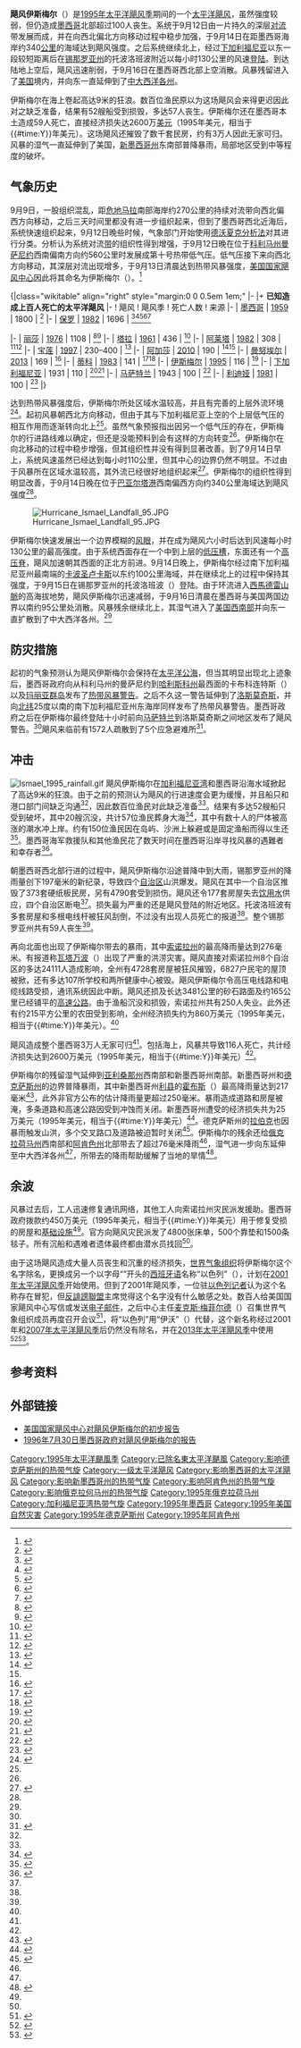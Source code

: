 {{copyedit|time=2017-08-24T08:41:49+00:00}}
{{noteTA
|G1=Typhoon
}}
{{Infobox Hurricane
| Name=飓风伊斯梅尔<br />{{lang|en|Hurricane Ismael}}
| Type=飓风
| Year=1995
| Basin=EPac
| Image location=Hurricane Ismael 14 sept 1995 2016Z big.jpg
| Image name=位于[[下加利福尼亚半岛|下加利福尼亚半岛]]近海，即将实际[[登陆_(气象学)|登陆]]的飓风伊斯梅尔
| Formed=1995年9月12日
| Dissipated=1995年9月16日
| 1-min winds=70
| Pressure=983
| Damages=26
| Inflated=1
| Fatalities=直接造成116人死亡
| Areas=[[墨西哥|墨西哥]]北部
| Hurricane season=[[1995年太平洋飓风季|1995年太平洋飓风季]]
}}
'''飓风伊斯梅尔'''（{{lang-en|Hurricane Ismael}}）是[[1995年太平洋飓风季|1995年太平洋飓风季]]期间的一个[[太平洋飓风|太平洋飓风]]，虽然强度较弱，但仍造成[[墨西哥|墨西哥]]北部超过100人丧生。系统于9月12日由一片持久的深层[[对流|对流]]带发展而成，并在向西北偏北方向移动过程中稳步加强，于9月14日在距墨西哥海岸约340[[公里|公里]]的海域达到飓风强度。之后系统继续北上，经过[[南下加利福尼亚州|下加利福尼亚]]以东一段较短距离后在[[锡那罗亚州|锡那罗亚州]]的托波洛班波附近以每小时130公里的风速[[登陆_(气象学)|登陆]]。到达陆地上空后，飓风迅速削弱，于9月16日在墨西哥西北部上空消散。风暴残留进入了[[美国|美国]]境内，并向东一直延伸到了[[中大西洋各州|中大西洋各州]]。

伊斯梅尔在海上卷起高达9米的狂浪。数百位渔民原以为这场飓风会来得更迟因此对之缺乏准备，结果有52艘船受到损毁，多达57人丧生。伊斯梅尔还在墨西哥本土造成59人死亡，直接经济损失达2600万[[美元|美元]]（1995年美元，相当于{{Formatprice|{{Inflation|US|26000000|1995|r=2}}}}{{#time:Y}}年美元）。这场飓风还摧毁了数千套民房，约有3万人因此无家可归。风暴的湿气一直延伸到了美国，[[新墨西哥州|新墨西哥州]]东南部普降暴雨，局部地区受到中等程度的破坏。

== 气象历史 ==
{{storm path|Ismael 1995 track.png}}
9月9日，一股组织混乱，距[[危地马拉|危地马拉]]南部海岸约270公里的持续对流带向西北偏西方向移动，之后三天时间里都没有进一步组织起来，但到了墨西哥西北近海后，系统快速组织起来，9月12日晚些时候，气象部门开始使用[[德沃夏克分析法|德沃夏克分析法]]对其进行分类。分析认为系统对流[[雨带|带]]的组织性得到增强，于9月12日晚在位于[[科利马州|科利马州]][[曼萨尼约|曼萨尼约]]西南偏南方向约560公里时发展成第十号热带低气压。低气压接下来向西北方向移动，其深层对流出现增多，于9月13日清晨达到热带风暴强度，[[国家飓风中心_(美国)|美国国家飓风中心]]因此将其命名为伊斯梅尔（{{lang|en|Ismael}}）。<ref name="tcr">{{cite web |author=Britt Max Mayfield |date=1995-11-19 |title=Hurricane Ismael Tropical Cyclone Report |work=National Hurricane Center |publisher=National Oceanic and Atmospheric Administration |accessdate=2013-12-22 |url=http://www.nhc.noaa.gov/1995ismael.html |archivedate=2013-12-15 |deadurl=no |archiveurl= https://web.archive.org/web/20131215200356/http://www.nhc.noaa.gov/1995ismael.html}}</ref>

<!-- Note: if you remove a hurricane from this list, edit that hurricane's article to remove this template from it. -->{|class="wikitable" align="right" style="margin:0 0 0.5em 1em;"
|-
|+ '''已知造成上百人死亡的太平洋飓风'''
|-
! 飓风
! 飓风季
! 死亡人数
! 来源
|-
| [[1959年墨西哥飓风|墨西哥]]
| [[1959年太平洋飓风季|1959]]
| 1800
| <ref name="National Geographic">{{cite book | title = Natural Hazards of North America | type = Map | work = Supplement to National Geographic magazine | date = 1998-04 | publisher = National Geographic Society}}</ref>
|-
| [[1982年飓风保罗|保罗]]
| [[1982年太平洋飓风季|1982]]
| 1696
| <ref name="paul1">{{cite news | title = More Flood Victims found | url = http://news.google.com/newspapers?id=HO4vAAAAIBAJ&sjid=5e4DAAAAIBAJ&pg=2090,5185253&dq=el+salvador+flood&hl=en | accessdate = 2013-12-10 | newspaper = The Spokesman-Review | date = 1982-09-28 | archive-date = 2021-01-06 | archive-url = https://web.archive.org/web/20210106180800/https://news.google.com/newspapers?id=HO4vAAAAIBAJ&sjid=5e4DAAAAIBAJ&pg=2090,5185253&dq=el+salvador+flood&hl=en | dead-url = no }}</ref><ref name="paul2">{{cite news | agency = Associated Press | work = The Spokesman-Review | date = 1982-09-28 | accessdate = 2013-12-10 | page = 12 | title = More flood victims found | url = http://news.google.com/newspapers?id=HO4vAAAAIBAJ&sjid=5e4DAAAAIBAJ&dq=guatemala%20flood&pg=2090%2C5185253 | archive-date = 2016-05-07 | archive-url = https://web.archive.org/web/20160507012748/https://news.google.com/newspapers?id=HO4vAAAAIBAJ&sjid=5e4DAAAAIBAJ&dq=guatemala%20flood&pg=2090,5185253 | dead-url = no }}</ref><ref name="paul3">{{cite web | publisher = Prevention Web | year = 2008 | accessdate = 2013-12-10 | title = Mexico - Disaster Statistics | url = http://www.preventionweb.net/english/countries/statistics/?cid=112 | archivedate = 2012-03-28 | archiveurl = https://web.archive.org/web/20120328113003/http://www.preventionweb.net/english/countries/statistics/?cid=112 | deadurl = yes}}</ref><ref name="paul4">{{cite web | publisher = Prevention Web | year = 2008 | accessdate = 2013-12-10 | title = Nicaragua - Disaster Statistics | url = http://www.preventionweb.net/english/countries/statistics/?cid=124 | archivedate = 2012-04-02 | archiveurl = https://web.archive.org/web/20120402174203/http://www.preventionweb.net/english/countries/statistics/?cid=124 | deadurl = yes}}</ref><ref name="24KFH">{{cite news | title = 24 killed from hurricane | url = http://news.google.com/newspapers?id=QCpJAAAAIBAJ&sjid=rwYNAAAAIBAJ&pg=2629,146940&dq=hurricane+baja+california&hl=en | accessdate = 2013-12-10 | newspaper = The Hour | date = 1982-10-01 | archive-date = 2020-08-10 | archive-url = https://web.archive.org/web/20200810164031/https://news.google.com/newspapers?id=QCpJAAAAIBAJ&sjid=rwYNAAAAIBAJ&pg=2629,146940&dq=hurricane+baja+california&hl=en | dead-url = no }}</ref>

|-
| [[飓风丽莎|丽莎]]
| [[1976年太平洋飓风季|1976]]
| 1108
| <ref name="MXGUTTAFSV">{{cite news | title = Mexico gives up to try and find storm victims | url = http://news.google.com/newspapers?id=bww0AAAAIBAJ&sjid=nyMIAAAAIBAJ&pg=3445,2007008&dq=hurricane+liza+baja-california+-lisa-allen-andrew&hl=en | accessdate = 2013-12-10 | newspaper = Bangor Daily News | date = 1976-10-06 | agency = United Press International | page = 8 | archive-date = 2020-08-10 | archive-url = https://web.archive.org/web/20200810163954/https://news.google.com/newspapers?id=bww0AAAAIBAJ&sjid=nyMIAAAAIBAJ&pg=3445,2007008&dq=hurricane+liza+baja-california+-lisa-allen-andrew&hl=en | dead-url = no }}</ref><ref name="HLRM">{{cite news | title = Hurricane Liza rips Mexico | url = http://news.google.com/newspapers?nid=2002&dat=19761002&id=Hw0vAAAAIBAJ&sjid=B9sFAAAAIBAJ&pg=1323,319800 | accessdate = 2013-12-10 | newspaper = Beaver County Times | date = 1976-10-02 | agency = United Press International | page = 18 | archive-date = 2020-12-09 | archive-url = https://web.archive.org/web/20201209024413/https://news.google.com/newspapers?nid=2002&dat=19761002&id=Hw0vAAAAIBAJ&sjid=B9sFAAAAIBAJ&pg=1323,319800 | dead-url = no }}</ref>
|- 
| [[飓风塔拉|塔拉]]
| [[1961年太平洋飓风季|1961]]
| 436
| <ref>{{cite web | author = Office of U.S. Foreign Disaster Assistance | title = Significant Data on Major Disasters Worldwide 1900-present | date = 1993-08 | accessdate = 2015-08-24 | url = http://pdf.usaid.gov/pdf_docs/PNABP986.pdf | format = PDF | archiveurl = https://web.archive.org/web/20130921054529/http://pdf.usaid.gov/pdf_docs/PNABP986.pdf | deadurl = no | archivedate = 2013-09-21}}</ref>
|-
| [[1982年热带风暴阿莱塔|阿莱塔]]
| [[1982年太平洋飓风季|1982]]
| 308
| <ref name="NSAAFK108">{{cite news | title = Nicaragua seeks aid as flood victims kill 108 | url = http://news.google.com/newspapers?id=rYkxAAAAIBAJ&sjid=BKUFAAAAIBAJ&pg=2330,2867715&dq=nicaragua+flood&hl=en | accessdate = 2013-12-10 | newspaper = The Montreal Gazette | date = 1982-05-28 | archive-date = 2020-08-10 | archive-url = https://web.archive.org/web/20200810164010/https://news.google.com/newspapers?id=rYkxAAAAIBAJ&sjid=BKUFAAAAIBAJ&pg=2330,2867715&dq=nicaragua+flood&hl=en | dead-url = no }}</ref><ref name="CAV">{{cite news | url = http://news.google.com/newspapers?id=fJFVAAAAIBAJ&sjid=6j8NAAAAIBAJ&pg=6335,2552170&dq=tropical+storm+nicaragua&hl=en | title = Canada Aids Victims | date = 1982-06-10 | newspaper = The Leader-Post | accessdate = 2013-12-10 | archive-date = 2021-01-06 | archive-url = https://web.archive.org/web/20210106180848/https://news.google.com/newspapers?id=fJFVAAAAIBAJ&sjid=6j8NAAAAIBAJ&pg=6335,2552170&dq=tropical+storm+nicaragua&hl=en | dead-url = no }}</ref>
|-
| [[飓风宝莲|宝莲]]
| [[1997年太平洋飓风季|1997]]
| 230–400
| <ref>{{cite web | author = Miles B. Lawrence | year = 1997 | title = Hurricane Pauline Tropical Cyclone Report | publisher = National Hurricane Center | archiveurl = https://web.archive.org/web/20150709093211/http://www.nhc.noaa.gov/1997pauline.html | accessdate = 2015-08-24 | url = http://www.nhc.noaa.gov/1997pauline.html | archivedate = 2015-07-09 | deadurl = no}}</ref>
|-
| [[热带风暴阿加莎|阿加莎]]
| [[2010年太平洋飓风季|2010]]
| 190
| <ref>{{cite web | author = Jack L. Beven | publisher = National Hurricane Center | date = 2011-01-10 | accessdate = 2013-12-10 | title = Tropical Storm Agatha Tropical Cyclone Report | archivedate = 2012-10-25 | deadurl = yes | url = http://www.nhc.noaa.gov/pdf/TCR-EP012010_Agatha.pdf | format = PDF | archiveurl = https://web.archive.org/web/20121025001445/http://www.nhc.noaa.gov/pdf/TCR-EP012010_Agatha.pdf}}</ref><ref name="EMDAT" />
|-
| [[飓风曼努埃尔|曼努埃尔]]
| [[2013年太平洋飓风季|2013]]
| 169
| <ref name="Steve Jakubowski">{{cite web |author=Steve Jakubowski |author2=Adityam Krovvidi |author3=Adam Podlaha |author4=Steve Bowen |title=September 2013 Global Catasrophe Recap |archivedate=2013-10-29 |deadurl=no |archiveurl= https://web.archive.org/web/20131029185841/http://thoughtleadership.aonbenfield.com/Documents/20131007_if_september_global_recap.pdf |url=http://thoughtleadership.aonbenfield.com/Documents/20131007_if_september_global_recap.pdf |publisher=AON Benefield |work=Impact Forecasting |accessdate=2013-12-10}}</ref>
|-
| [[飓风蒂科|蒂科]]
| [[1983年太平洋飓风季|1983]]
| 141
| <ref>{{cite web | author = Office of Foreign Disaster Assistance, U.S. Agency for International Development | year = 1989 | title = Disaster History: Significant Data on Major Disasters Worldwide, 1900-Present | accessdate = 2015-08-24 | deadurl = no | url = http://www.oas.org/dsd/publications/unit/oea66e/ch12.htm | archivedate = 2015-05-13 | archiveurl = https://web.archive.org/web/20150513235251/http://www.oas.org/dsd/publications/unit/oea66e/ch12.htm}}</ref><ref>{{cite news | title = Oklahoma residents clean up in Hurricane's wake | url = http://news.google.com/newspapers?id=IsNaAAAAIBAJ&sjid=nFkDAAAAIBAJ&pg=2540,1510667&dq=hurricane+tico&hl=en | accessdate = 2013-12-10 | newspaper = The Evening independent | date = 1983-10-22 | archive-date = 2021-02-06 | archive-url = https://web.archive.org/web/20210206114102/https://news.google.com/newspapers?id=IsNaAAAAIBAJ&sjid=nFkDAAAAIBAJ&pg=2540%2C1510667&dq=hurricane%20tico&hl=en | dead-url = no }}</ref>
|-
| [[飓风伊斯梅尔|伊斯梅尔]]
| [[1995年太平洋飓风季|1995]]
| 116
| <ref name="cancun">{{cite web | author = Centro Nacional de Prevención de Desastres | year = 2006 | title = Impacto Socioeconómico de los Ciclones Tropicales 2005 | accessdate = 2015-08-24 | archivedate = 2013-08-26 | deadurl = no | format = PDF | archiveurl = https://web.archive.org/web/20130826093414/http://inecc.gob.mx/descargas/cclimatico/cancun_analisis_costos.pdf | url = http://www.inecc.gob.mx/descargas/cclimatico/cancun_analisis_costos.pdf}}</ref>
|-
| [[1930至1939年太平洋飓风季|下加利福尼亚]]
| 1931
| 110
| <ref name="Evening Independent 1931">{{cite news | title = Hurricane Toll Reaches 100 in Mexico Blow | author = Associated Press | date = 1931-11-17 | work = The Evening Independent | url = http://news.google.com/newspapers?id=UHoLAAAAIBAJ&sjid=m1QDAAAAIBAJ&pg=6047,4894567&dq=hurricane+mexico&hl=en | accessdate = 2013-12-10 | archive-date = 2021-01-06 | archive-url = https://web.archive.org/web/20210106181000/https://news.google.com/newspapers?id=UHoLAAAAIBAJ&sjid=m1QDAAAAIBAJ&pg=6047,4894567&dq=hurricane+mexico&hl=en | dead-url = no }}</ref><ref name="VI Daily News 1931">{{cite news | work = The Virgin Islands Daily News | date = 1931-09-18 | title = World News | url = http://news.google.com/newspapers?id=9awjAAAAIBAJ&sjid=dC4DAAAAIBAJ&pg=2743,5917663&dq=hurricane+mexico&hl=en | accessdate = 2013-12-10 | archive-date = 2020-08-10 | archive-url = https://web.archive.org/web/20200810164050/https://news.google.com/newspapers?id=9awjAAAAIBAJ&sjid=dC4DAAAAIBAJ&pg=2743,5917663&dq=hurricane+mexico&hl=en | dead-url = no }}</ref>
|-
| [[1943年马萨特兰飓风|马萨特兰]]
| 1943
| 100
| <ref name="1943mwr">{{cite web | author = Howard C. Sumner | date = 1944-01-04 | title = 1943 Monthly Weather Review | publisher = U.S. Weather Bureau | accessdate = 2015-08-24 | url = http://www.aoml.noaa.gov/general/lib/lib1/nhclib/mwreviews/1943.pdf | format = PDF | archiveurl = https://web.archive.org/web/20131126075755/http://www.aoml.noaa.gov/general/lib/lib1/nhclib/mwreviews/1943.pdf | archivedate = 2013-11-26 | deadurl = no}}</ref>
|-
| [[热带风暴利迪娅|利迪娅]]
| [[1981年太平洋飓风季|1981]]
| 100
| <ref name="EMDAT">{{cite web | title = EM-DAT: The OFDA/CRED International Disaster Database | deadurl = yes | url = http://www.emdat.be/disaster-list | publisher = Université Catholique de Louvain | accessdate = 2013-05-11 | archiveurl = https://web.archive.org/web/20130511002943/http://www.emdat.be/disaster-list | location = Brussels, Belgium | archivedate = 2013-05-11}}</ref>
|}

达到热带风暴强度后，伊斯梅尔所处区域水温较高，并且有完善的上层外流环境<ref name="mayfield2">{{cite web |author=Britt Max Mayfield |date=1995-09-12 |title=Tropical Storm Ismael Discussion Two |work=National Hurricane Center |publisher=National Oceanic and Atmospheric Administration |accessdate=2013-12-22 |archivedate=2012-10-23 |deadurl=no |archiveurl=https://web.archive.org/web/20121023021035/http://www.nhc.noaa.gov/archive/storm_wallets/epacific/ep1995/ismael/tropdisc/nep1095.002 |url=http://www.nhc.noaa.gov/archive/storm_wallets/epacific/ep1995/ismael/tropdisc/nep1095.002}}</ref>。起初风暴朝西北方向移动，但由于其与下加利福尼亚上空的个上层低气压的相互作用而逐渐转向北上<ref name="tcr" />。虽然气象预报指出因另一个低气压的存在，伊斯梅尔的行进路线难以确定，但还是没能预料到会有这样的方向转变<ref name="mayfield2" />。伊斯梅尔在向北移动的过程中稳步增强，但其组织性并没有得到显著改善。到了9月14日早上，系统风速虽然已经达到每小时110公里，但其中心的边界仍然不明显。不过由于风暴所在区域水温较高，其外流已经很好地组织起来<ref name="mayfield6">{{cite web |author=Britt Max Mayfield |date=1995-09-14 |title=Tropical Storm Ismael Discussion Six |work=National Hurricane Center |publisher=National Oceanic and Atmospheric Administration |accessdate=2013-12-22 |url=http://www.nhc.noaa.gov/archive/storm_wallets/epacific/ep1995/ismael/tropdisc/nep1095.006 |archiveurl=https://web.archive.org/web/20121023021042/http://www.nhc.noaa.gov/archive/storm_wallets/epacific/ep1995/ismael/tropdisc/nep1095.006 |archivedate=2012-10-23 |deadurl=no}}</ref>。伊斯梅尔的组织性得到明显改善，于9月14日晚在位于[[巴亚尔塔港|巴亚尔塔港]]西南偏西方向约340公里海域达到飓风强度<ref name="tcr" />。

[[Image:Hurricane_Ismael_Landfall_95.JPG|right]]

伊斯梅尔快速发展出一个边界模糊的[[风眼|风眼]]，并在成为飓风六小时后达到风速每小时130公里的最高强度。由于系统西面存在一个中到上层的[[低压槽|低压槽]]，东面还有一个[[高压脊|高压脊]]，飓风加速朝其西面的正北方前进。9月14日晚上，伊斯梅尔经过南下加利福尼亚州最南端的[[卡波圣卢卡斯|卡波圣卢卡斯]]以东约100公里海域，并在继续北上的过程中保持其强度，于9月15日在锡那罗亚州的托波洛班波（{{lang|en|Topolobampo}}）登陆。由于环流进入[[西馬德雷山脈|西馬德雷山脈]]的高海拔地势，飓风伊斯梅尔迅速减弱，于9月16日清晨在墨西哥与美国两国边界以南约95公里处消散。风暴残余继续北上，其湿气进入了[[美国西南部|美国西南部]]并向东一直扩散到了中大西洋各州。<ref name="tcr" />

== 防灾措施 ==
起初的气象预测认为飓风伊斯梅尔会保持在[[太平洋|太平洋]][[公海|公海]]，但当其明显出现北上迹象后，墨西哥政府向从科利马州的曼萨尼约到[[哈利斯科州|哈利斯科州]]最西面的卡布科连特斯（{{lang|en|Cabo Corrientes}}）以及[[玛丽亚群岛|玛丽亚群岛]]发布了[[热带气旋警告|热带风暴警告]]。之后不久这一警告延伸到了[[洛斯莫奇斯|洛斯莫奇斯]]，并向[[纬度|北纬]]25度以南的南下加利福尼亚州东海岸同样发布了热带风暴警告。墨西哥政府之后在伊斯梅尔最终登陆十小时前向[[马萨特兰|马萨特兰]]到洛斯莫奇斯之间地区发布了飓风警告。<ref name="tcr" />飓风来临前有1572人疏散到了5个应急避难所<ref name="cndh">{{cite web |author=El Presidente de la Comisión Nacional |date=1996-07-30 |title=La Recomendación 64/96, del 30 de julio de 1996 por Huracan Ismael |publisher=Comisión Nacional de los Derechos Humanos |accessdate=2011-07-22 |archivedate=2011-07-22 |url=http://www.cndh.org.mx/recomen/1996/064.htm |deadurl=yes |archiveurl= https://web.archive.org/web/20110722230536/http://www.cndh.org.mx/recomen/1996/064.htm}}</ref>。

== 冲击 ==
[[Image:Ismael_1995_rainfall.gif|thumb]]
飓风伊斯梅尔在[[加利福尼亚湾|加利福尼亚湾]]和墨西哥沿海水域掀起了高达9米的狂浪。由于之前的预测认为飓风的行进速度会更为缓慢，并且船只和港口部门间缺乏沟通<ref name="cndh" />，因此数百位渔民对此缺乏准备<ref name="ap1" />。结果有多达52艘船只受到破坏，其中20艘沉没，共计57位渔民葬身大海<ref name="ismaelsp">{{cite web | author = Daniel Bitrán Bitrán | year = 2001 | title = Caracterásticas del Impacto Socioeconómico de los Principales Desastres Ocurridos en México en el Período 1980 – 99 | publisher = Centro Nacional de Prevención de Desastres | accessdate = 2010-11-28 | deadurl = yes | url = http://www.proteccioncivil.gob.mx/upLoad/Publicaciones/ised_80_89.pdf | archivedate = 2010-11-28 | archiveurl = https://web.archive.org/web/20101128160100/http://proteccioncivil.gob.mx/upLoad/Publicaciones/ised_80_89.pdf}}</ref>，其中有数十人的尸体被高涨的潮水冲上岸。约有150位渔民因在岛屿、沙洲上躲避或是固定渔船而得以生还<ref name="ap1">{{cite web | author = Associated Press | year = 1995 | title = Hurricane kills 91 in Mexico | accessdate = 2013-12-22 | url = http://www.nhc.noaa.gov/archive/storm_wallets/epacific/ep1995/ismael/news/ss0920p1.gif | work = National Hurricane Center | publisher = National Oceanic and Atmospheric Administration | archivedate = 2012-10-23 | deadurl = no | archiveurl = https://web.archive.org/web/20121023021023/http://www.nhc.noaa.gov/archive/storm_wallets/epacific/ep1995/ismael/news/ss0920p1.gif}}</ref>。墨西哥海军救援队和其他渔民花了数天时间在墨西哥沿岸寻找风暴的遇難者和幸存者<ref name="ss1">{{cite web | author = Sun-Sentinel Wire Services | year = 1995 | title = Hurricane Toll in Mexico Passes 100; Marilyn Fades | accessdate = 2013-12-22 | url = http://www.nhc.noaa.gov/archive/storm_wallets/epacific/ep1995/ismael/news/ss0921p1.gif | work = National Hurricane Center | publisher = National Oceanic and Atmospheric Administration | archivedate = 2012-10-23 | archiveurl = https://web.archive.org/web/20121023021030/http://www.nhc.noaa.gov/archive/storm_wallets/epacific/ep1995/ismael/news/ss0921p1.gif | deadurl = no}}</ref>。

朝墨西哥西北部行进的过程中，飓风伊斯梅尔沿途普降中到大雨，锡那罗亚州的降雨量创下197毫米的新纪录，导致四个[[自治区_(墨西哥)|自治区]]山洪爆发。飓风在其中一个自治区推毁了373套硬纸板民房，另有4790套受到损伤。飓风还令177套房屋失去[[饮用水|饮用水]]供应，四个自治区断电<ref name="ismaelsp" />。损失最为严重的还是飓风登陆的附近地区。托波洛班波有多套房屋和多根电线杆被狂风刮倒，不过没有出现人员死亡的报道<ref name="ap1"/>。整个锡那罗亚州共有59人丧生<ref name="cndh" />。

再向北面也出现了伊斯梅尔带去的暴雨，其中[[索诺拉州|索诺拉州]]的最高降雨量达到276毫米。有报道称[[瓦塔万波|瓦塔万波]]（{{lang|en|Huatabampo}}）出现了严重的洪涝灾害。飓风直接对索诺拉州8个自治区的多达24111人造成影响，全州有4728套房屋被狂风摧毁，6827户民宅的屋顶被掀，还有多达107所学校和两所健康中心被毁。飓风伊斯梅尔令高压电线路和电缆线路受损，通讯系统因此中断。飓风还损及长达3481公里的砂石路面及约165公里已经铺平的[[高速公路|高速公路]]。由于渔船沉没和损毁，索诺拉州共有250人失业。此外还有约215平方公里的农田受到影响，全州经济损失约为860万美元（1995年美元，相当于{{Formatprice|{{Inflation|US|8600000|1995|r=2}}}}{{#time:Y}}年美元）。<ref name="ismaelsp" />

飓风造成整个墨西哥3万人无家可归<ref name="ss1" />。包括海上，风暴共导致116人死亡，共计经济损失达到2600万美元（1995年美元，相当于{{Formatprice|{{Inflation|US|26000000|1995|r=2}}}}{{#time:Y}}年美元）<ref name="cancun" />。

伊斯梅尔的残留湿气延伸到[[亚利桑那州|亚利桑那州]]西南部和新墨西哥州南部。新墨西哥州和[[德克萨斯州|德克萨斯州]]的边界普降暴雨，其中新墨西哥州[[利县_(新墨西哥州)|利县]]的[[霍布斯|霍布斯]]（{{lang|en|Hobbs}}）最高降雨量达到217毫米<ref name="rain">{{cite web | author = David Roth | date = 2006-08-02 | title = Rainfall Summary for Hurricane Ismael | publisher = Hydrometeorological Prediction Center | accessdate = 2013-12-22 | archivedate = 2013-09-22 | deadurl = no | archiveurl = https://web.archive.org/web/20130922004025/http://www.wpc.ncep.noaa.gov/tropical/rain/ismael1995.html | url = http://www.wpc.ncep.noaa.gov/tropical/rain/ismael1995.html}}</ref>，此外非官方公布的估计降雨量更超过250毫米。暴雨造成道路和房屋被淹，多条道路和高速公路因受到冲蚀而关闭。新墨西哥州遭受的经济损失共为25万美元（1995年美元，相当于{{Formatprice|{{Inflation|US|250000|1995|r=2}}}}{{#time:Y}}年美元）<ref name="ncdcnm">{{cite report | author = National Climatic Data Center | year = 1995 | title = Event Report for New Mexico}}</ref>。德克萨斯州的[[拉伯克_(德克萨斯州)|拉伯克]]也因暴雨触发山洪，多个交叉路口及道路被迫暂时关闭<ref name="ncdctx">{{cite web |author=National Climatic Data Center |publisher=National Oceanic and Atmospheric Administration |year=1995 |title=Event Report for Texas |accessdate=2012-01-12 |deadurl=yes |archivedate=2012-01-12 |url=http://www4.ncdc.noaa.gov/cgi-win/wwcgi.dll?wwevent~ShowEvent~245750 |archiveurl= https://web.archive.org/web/20120112203402/http://www4.ncdc.noaa.gov/cgi-win/wwcgi.dll?wwevent~ShowEvent~245750}}</ref>。伊斯梅尔的残余还给[[俄克拉荷马州|俄克拉荷马州]]西南部和[[阿肯色州|阿肯色州]]北部带去了超过76毫米降雨<ref name="rain" />，湿气进一步向东延伸至中大西洋各州<ref name="tcr" />，所带去的降雨帮助缓解了当地的旱情<ref>{{cite book | author = Rick Schwartz | title = Hurricanes and the Middle Atlantic States | year = 2007 | publisher = Blue Diamond Books | isbn = 0-9786280-0-4 | page = 289 | accessdate = 2013-12-22 | url = http://books.google.com/?id=t5U1CYKwQxcC&printsec=frontcover&dq=hurricanes+and+the+middle+atlantic+states&cd=1#v=onepage&q=}}</ref>。

== 余波 ==
风暴过去后，工人迅速修复通讯网络，其他工人向索诺拉州灾民派发援助。墨西哥政府拨款约450万美元（1995年美元，相当于{{Formatprice|{{Inflation|US|4500000|1995|r=2}}}}{{#time:Y}}年美元）用于修复受损的房屋和[[基础设施|基础设施]]<ref name="ismaelsp" />。官方向飓风灾民派发了4800张床单，500个靠垫和1500条毯子。所有沉船和遇难者遗体最终都由潜水员找回<ref name="cndh" />。

由于这场飓风造成大量人员丧生和沉重的经济损失，[[世界气象组织|世界气象组织]]将伊斯梅尔这个名字除名，更换成另一个以字母“{{lang|en|I}}”开头的[[西班牙语|西班牙语]]名称“以色列”（{{lang|en|Israel}}），计划在[[2001年太平洋飓风季|2001年太平洋飓风季]]开始使用。但到了2001年飓风季，一位驻[[以色列|以色列]][[记者|记者]]认为这个名称存在冒犯，但[[反誹謗聯盟|反誹謗聯盟]]主席觉得这个名字没有什么敏感之处。数百人给美国国家飓风中心写信或发送[[电子邮件|电子邮件]]，之后中心主任[[麦克斯·梅菲尔德|麦克斯·梅菲尔德]]（{{lang|en|Max Mayfield}}）召集世界气象组织成员再度召开会议<ref name="wpo">{{cite web |author=Hanna Rosin |date=2004-08-02 |title=Hurricane Names |work=The Washington Post |accessdate=2013-12-22 |url=http://www.washingtonpost.com/wp-dyn/articles/A50952-2004Aug8_2.html |archive-date=2020-05-17 |archive-url=https://web.archive.org/web/20200517102007/https://www.washingtonpost.com/wp-dyn/articles/A50952-2004Aug8_2.html |dead-url=no }}</ref>，将“以色列”用“伊沃”（{{lang|en|Ivo}}）代替，这个新名称经过2001年和[[2007年太平洋飓风季|2007年太平洋飓风季]]后仍然没有除名，并在[[2013年太平洋飓风季|2013年太平洋飓风季]]中使用<ref name="wmo">{{cite web |author=Koji Kuroiwa |publisher=World Meteorological Organization |date=2009-09-01 |title=Regional Association IV (North America, Central America and the Caribbean) Hurricane Operational Plan 2009 Edition |accessdate=2013-12-22 |archivedate=2012-03-09 |deadurl=no |archiveurl= https://web.archive.org/web/20120309053937/http://www.wmo.int/pages/prog/www/tcp/documents/TCP30_2009_OpsPlan_English.pdf |url=http://www.wmo.int/pages/prog/www/tcp/documents/TCP30_2009_OpsPlan_English.pdf}}</ref><ref>{{cite report |author=John L. Beven II|title=Tropical Storm Ivo Public Advisory Number 5 |archivedate=2013-10-01 |deadurl=no |url=http://www.nhc.noaa.gov/archive/2013/ep09/ep092013.public.005.shtml |publisher=National Oceanic and Atmospheric Administration |work=National Hurricane Center |date=2013-08-23 |accessdate=2013-12-22 |archiveurl= https://web.archive.org/web/20131001173705/http://www.nhc.noaa.gov/archive/2013/ep09/ep092013.public.005.shtml}}</ref>。

== 参考资料 ==
{{reflist|30em}}

== 外部链接 ==
{{Portal|热带气旋}}
* [http://www.nhc.noaa.gov/1995ismael.html 美国国家飓风中心对飓风伊斯梅尔的初步报告] {{Wayback|url=http://www.nhc.noaa.gov/1995ismael.html |date=20090831170642 }}
* [https://web.archive.org/web/20110722230536/http://www.cndh.org.mx/recomen/1996/064.htm 1996年7月30日墨西哥政府对飓风伊斯梅尔的报告]

{{1995 Pacific hurricane season buttons}}
{{除名太平洋颶風}}
[[Category:1995年太平洋颶風季|Category:1995年太平洋颶風季]]
[[Category:已除名東太平洋颶風|Category:已除名東太平洋颶風]]
[[Category:影响德克萨斯州的热带气旋|Category:影响德克萨斯州的热带气旋]]
[[Category:一级太平洋飓风|Category:一级太平洋飓风]]
[[Category:影响墨西哥的太平洋飓风|Category:影响墨西哥的太平洋飓风]]
[[Category:影响新墨西哥州的热带气旋|Category:影响新墨西哥州的热带气旋]]
[[Category:影响阿肯色州的热带气旋|Category:影响阿肯色州的热带气旋]]
[[Category:影响俄克拉何马州的热带气旋|Category:影响俄克拉何马州的热带气旋]]
[[Category:1995年俄克拉荷马州|Category:1995年俄克拉荷马州]]
[[Category:加利福尼亚湾热带气旋|Category:加利福尼亚湾热带气旋]]
[[Category:1995年墨西哥|Category:1995年墨西哥]]
[[Category:1995年美国自然灾害|Category:1995年美国自然灾害]]
[[Category:1995年德克萨斯州|Category:1995年德克萨斯州]]
[[Category:1995年阿肯色州|Category:1995年阿肯色州]]
